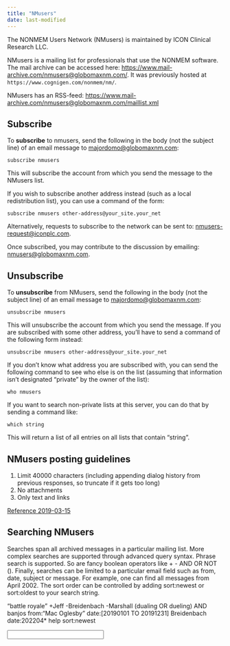 ```yaml
---
title: "NMusers"
date: last-modified
---
```


The NONMEM Users Network (NMusers) is maintained by ICON Clinical Research LLC.

NMusers is a mailing list for professionals that use the NONMEM software.
The mail archive can be accessed here: [https://www.mail-archive.com/nmusers@globomaxnm.com/](https://www.mail-archive.com/nmusers@globomaxnm.com/).
It was previously hosted at `https://www.cognigen.com/nonmem/nm/`.

NMusers has an RSS-feed: [https://www.mail-archive.com/nmusers@globomaxnm.com/maillist.xml](https://www.mail-archive.com/nmusers@globomaxnm.com/maillist.xml)

## Subscribe

To **subscribe** to nmusers, send the following in the body (not the subject line) of an email message to [majordomo@globomaxnm.com](mailto:nmusers-request@iconplc.com):

```
subscribe nmusers
```

This will subscribe the account from which you send the message to the NMusers list.

If you wish to subscribe another address instead (such as a local redistribution list), you can use a command of the form:

```
subscribe nmusers other-address@your_site.your_net
```

Alternatively, requests to subscribe to the network can be sent to: [nmusers-request@iconplc.com](mailto:nmusers-request@iconplc.com).

Once subscribed, you may contribute to the discussion by emailing: [nmusers@globomaxnm.com](mailto:nmusers@globomaxnm.com).

## Unsubscribe

To **unsubscribe** from NMusers, send the following in the body (not the subject line) of an email message to [majordomo@globomaxnm.com](mailto:nmusers-request@iconplc.com):

```
unsubscribe nmusers
```

This will unsubscribe the account from which you send the message.
If you are subscribed with some other address, you'll have to send a command of the following form instead:

```
unsubscribe nmusers other-address@your_site.your_net
```

If you don't know what address you are subscribed with, you can send the following command to see who else is on the list (assuming that information isn't designated "private" by the owner of the list):

```
who nmusers
```

If you want to search non-private lists at this server, you can do that by sending a command like:

```
which string
```

This will return a list of all entries on all lists that contain "string".

## NMusers posting guidelines

1. Limit 40000 characters (including appending dialog history from previous responses, so truncate if it gets too long)
2. No attachments
3. Only text and links

[Reference 2019-03-15](https://www.mail-archive.com/nmusers@globomaxnm.com/msg07406.html)

## Searching NMusers

Searches span all archived messages in a particular mailing list.
More complex searches are supported through advanced query syntax.
Phrase search is supported.
So are fancy boolean operators like + - AND OR NOT ().
Finally, searches can be limited to a particular email field such as from, date, subject or message.
For example, one can find all messages from April 2002.
The sort order can be controlled by adding sort:newest or sort:oldest to your search string.

"battle royale"
+Jeff -Breidenbach -Marshall
(dualing OR dueling) AND banjos
from:"Mac Oglesby"
date:[20190101 TO 20191231] Breidenbach
date:202204*
help sort:newest

<form action="/search" method=get>
<input type="hidden" name="l" value="nmusers@globomaxnm.com">
<input type=text name="q" value="" size=25>
</form>

